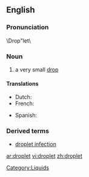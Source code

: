 ==English==

===Pronunciation===
\Drop"let\

===Noun===
{{en-noun}}
# a very small [[drop]]

====Translations====
{{trans-top|very small drop}}
*Dutch: {{t|nl|druppeltje|n}}
*French: {{t|fr|gouttelette|f}}
{{trans-mid}}
*Spanish: {{t|es|gotita|f}}
{{trans-bottom}}

===Derived terms===
*[[droplet infection]]

[[Category:Liquids]]

[[ar:droplet]]
[[vi:droplet]]
[[zh:droplet]]